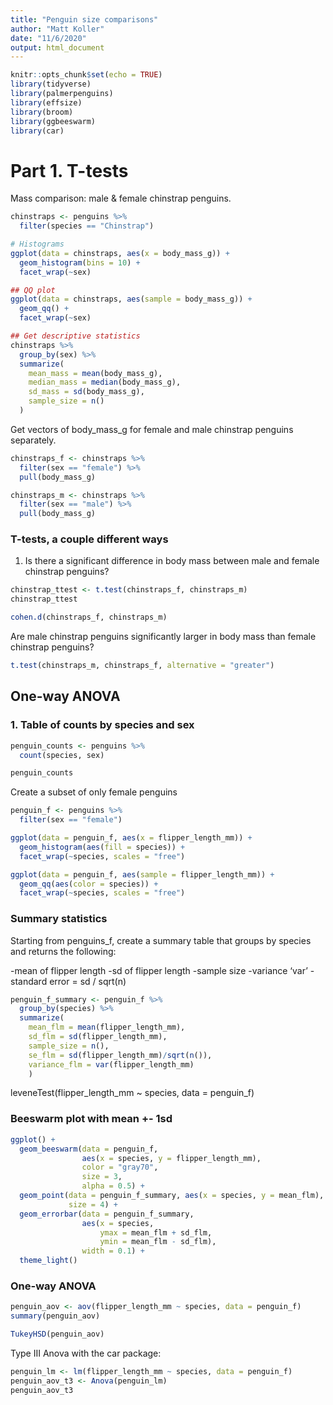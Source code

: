 ```yaml
---
title: "Penguin size comparisons"
author: "Matt Koller"
date: "11/6/2020"
output: html_document
---
```


```r
knitr::opts_chunk$set(echo = TRUE)
library(tidyverse)
library(palmerpenguins)
library(effsize)
library(broom)
library(ggbeeswarm)
library(car)
```

# Part 1. T-tests

Mass comparison: male & female chinstrap penguins.

```r
chinstraps <- penguins %>% 
  filter(species == "Chinstrap")

# Histograms
ggplot(data = chinstraps, aes(x = body_mass_g)) +
  geom_histogram(bins = 10) +
  facet_wrap(~sex)

## QQ plot
ggplot(data = chinstraps, aes(sample = body_mass_g)) +
  geom_qq() + 
  facet_wrap(~sex)

## Get descriptive statistics
chinstraps %>% 
  group_by(sex) %>% 
  summarize(
    mean_mass = mean(body_mass_g),
    median_mass = median(body_mass_g),
    sd_mass = sd(body_mass_g),
    sample_size = n()
  )

```

Get vectors of body_mass_g for female and male chinstrap penguins separately.

```r
chinstraps_f <- chinstraps %>% 
  filter(sex == "female") %>% 
  pull(body_mass_g)

chinstraps_m <- chinstraps %>% 
  filter(sex == "male") %>% 
  pull(body_mass_g)
```

### T-tests, a couple different ways

1. Is there a significant difference in body mass between male and female chinstrap penguins?

```r
chinstrap_ttest <- t.test(chinstraps_f, chinstraps_m)
chinstrap_ttest

cohen.d(chinstraps_f, chinstraps_m)
```
Are male chinstrap penguins significantly larger in body mass than female chinstrap penguins?

```r
t.test(chinstraps_m, chinstraps_f, alternative = "greater")
```

## One-way ANOVA

### 1. Table of counts by species and sex

```r
penguin_counts <- penguins %>% 
  count(species, sex)

penguin_counts
```

Create a subset of only female penguins
```r
penguin_f <- penguins %>% 
  filter(sex == "female")

ggplot(data = penguin_f, aes(x = flipper_length_mm)) +
  geom_histogram(aes(fill = species)) +
  facet_wrap(~species, scales = "free")

ggplot(data = penguin_f, aes(sample = flipper_length_mm)) +
  geom_qq(aes(color = species)) +
  facet_wrap(~species, scales = "free")
```

### Summary statistics

Starting from penguins_f, create a summary table that groups by species and returns the following:

-mean of flipper length
-sd of flipper length
-sample size
-variance 'var'
-standard error = sd / sqrt(n)

```r
penguin_f_summary <- penguin_f %>% 
  group_by(species) %>% 
  summarize(
    mean_flm = mean(flipper_length_mm),
    sd_flm = sd(flipper_length_mm),
    sample_size = n(),
    se_flm = sd(flipper_length_mm)/sqrt(n()),
    variance_flm = var(flipper_length_mm)
    )
```

leveneTest(flipper_length_mm ~ species, data = penguin_f)

### Beeswarm plot with mean +- 1sd

```r
ggplot() +
  geom_beeswarm(data = penguin_f, 
                aes(x = species, y = flipper_length_mm),
                color = "gray70",
                size = 3,
                alpha = 0.5) +
  geom_point(data = penguin_f_summary, aes(x = species, y = mean_flm),
             size = 4) +
  geom_errorbar(data = penguin_f_summary,
                aes(x = species,
                    ymax = mean_flm + sd_flm,
                    ymin = mean_flm - sd_flm),
                width = 0.1) +
  theme_light()
```

### One-way ANOVA

```r
penguin_aov <- aov(flipper_length_mm ~ species, data = penguin_f)
summary(penguin_aov)

TukeyHSD(penguin_aov)
```

Type III Anova with the car package:
```r
penguin_lm <- lm(flipper_length_mm ~ species, data = penguin_f)
penguin_aov_t3 <- Anova(penguin_lm)
penguin_aov_t3
```


